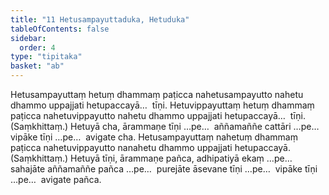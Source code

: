 ```yaml
---
title: "11 Hetusampayuttaduka, Hetuduka"
tableOfContents: false
sidebar:
  order: 4
type: "tipitaka"
basket: "ab"
---
```



<DynamicBreadcrumb />

<Division number="44">

<Paragraph number="99">
Hetusampayuttaṃ hetuṃ dhammaṃ paṭicca nahetusampayutto nahetu dhammo uppajjati hetupaccayā…  tīṇi.
</Paragraph>

<Paragraph number="100">
Hetuvippayuttaṃ hetuṃ dhammaṃ paṭicca nahetuvippayutto nahetu dhammo uppajjati hetupaccayā…  tīṇi. (Saṃkhittaṃ.) Hetuyā cha, ārammaṇe tīṇi …pe…  aññamaññe cattāri …pe…  vipāke tīṇi …pe…  avigate cha.
</Paragraph>

<Paragraph number="101">
Hetusampayuttaṃ nahetuṃ dhammaṃ paṭicca nahetuvippayutto nanahetu dhammo uppajjati hetupaccayā. (Saṃkhittaṃ.) Hetuyā tīṇi, ārammaṇe pañca, adhipatiyā ekaṃ …pe…  sahajāte aññamaññe pañca …pe…  purejāte āsevane tīṇi …pe…  vipāke tīṇi …pe…  avigate pañca.
</Paragraph>
</Division>